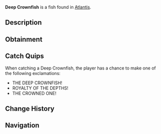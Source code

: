 {{FishInfobox
|image          = Deep Crownfish.png
|rarity         = Legendary
|sea            = First Sea
|location       = [[Atlantis]]
|sublocation    = 
|sources        = Fishing Rod
|radar_location = 
|xp             = 1000
|weather        = Clear
|time           = Day
|season         = 
|bait           = 
|base_weight    = 100
|base_value     = 2000
|weight_range   = 50
|base_chance    = 0.5
|base_resil     = 20
}}
'''Deep Crownfish''' is a {{Rarity|Legendary}} fish found in [[Atlantis]].

== Description ==
{{Description|This regal fish bears markings resembling an ancient crown and is believed to be descended from royal aquariums. Its presence is said to calm the waters around it.|Bestiary Entry}}

== Obtainment ==
{{Description|Sunken's Depth Pool|Bestiary Hint}}
{{Fish Availability|
Atlantis/Sunken Depths
|top_rods      = 
Leviathan's Fang Rod\41599.34\193458.68;
Free Spirit Rod\35372.94\180804.12;
Trident Rod\34594.19\176823.62;
Ethereal Prism Rod\31695.49\110359.32;
Seraphic Rod\30338.53\112159.18;
Resourceful Rod\24459.29\90782.65;
Destiny Rod\25534.89\96117.87;
Heaven's Rod\23109.22\101274.53;
No-Life Rod\30272.12\126877.08;
Firefly Rod\23393.85\114605.29;
Long Rod\17862.51\86626.54;
Brick Built Rod\17384.49\84676.58;
Fungal Rod\19630.21\95647.67;
Rod Of The Forgotten Fang\28285.47\110308.33;
Challenger's Rod\27196.43\110173.83;
Rod Of The Depths\25254.8\98541.87;
Rod Of The Exalted One\25092.17\99633.06;
Zeus Rod\24525.43\101895.8;
Verdant Shear Rod\23963.21\101807.67;
Blazebringer Rod\23311.65\97276.18;
Depthseeker Rod\22094.68\96141.58;
Avalanche Rod\19853.13\86546.21;
Volcanic Rod\19109.63\80526.64;
Steady Rod\6270\30307.52
|recommended   = Trident Rod
}}

== Catch Quips ==
When catching a Deep Crownfish, the player has a chance to make one of the following exclamations:
* THE DEEP CROWNFISH!
* ROYALTY OF THE DEPTHS!
* THE CROWNED ONE!

== Change History ==
{{Change History|{{subst:Current Version}}}}

== Navigation ==
{{Fish Navbox|Atlantis}}